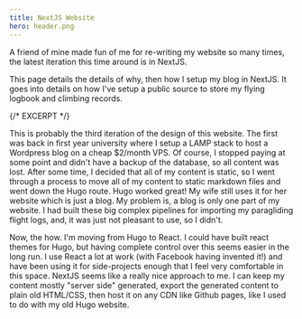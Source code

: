 ```yaml
---
title: NextJS Website
hero: header.png
---
```


A friend of mine made fun of me for re-writing my website so many times, the latest iteration this time around
is in NextJS.  

This page details the details of why, then how I setup my blog in NextJS.  It goes into details on how I've setup
a public source to store my flying logbook and climbing records.

{/* EXCERPT */}

This is probably the third iteration of the design of this website.  The first was back in first year university where I setup
a LAMP stack to host a Wordpress blog on a cheap $2/month VPS.  Of course, I stopped paying at some point and didn't have a backup
of the database, so all content was lost.  After some time, I decided that all of my content is static, so I went through a process
to move all of my content to static markdown files and went down the Hugo route.  Hugo worked great! My wife still uses it for her
website which is just a blog.  My problem is, a blog is only one part of my website.  I had built these big complex pipelines for 
importing my paragliding flight logs, and, it was just not pleasant to use, so I didn't.

Now, the how.  I'm moving from Hugo to React.  I could have built react themes for Hugo, but having complete control over this
seems easier in the long run.  I use React a lot at work (with Facebook having invented it!) and have been using it for side-projects
enough that I feel very comfortable in this space.  NextJS seems like a really nice approach to me.  I can keep my content mostly
"server side" generated, export the generated content to plain old HTML/CSS, then host it on any CDN like Github pages, like I used
to do with my old Hugo website.

